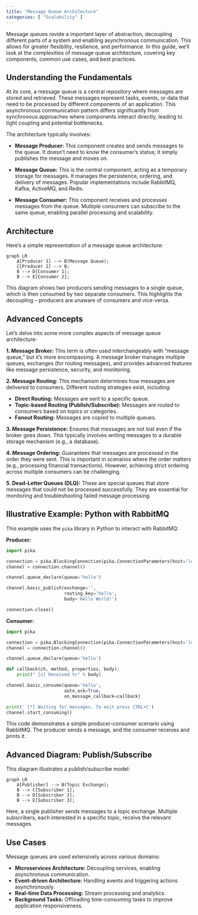 ```yaml
---
title: "Message Queue Architecture"
categories: [ "Scalability" ]
---
```


Message queues rovide a important layer of abstraction, decoupling different parts of a system and enabling asynchronous communication. This allows for greater flexibility, resilience, and performance. In this guide, we'll look at the complexities of message queue architecture, covering key components, common use cases, and best practices.

## Understanding the Fundamentals

At its core, a message queue is a central repository where messages are stored and retrieved. These messages represent tasks, events, or data that need to be processed by different components of an application. This asynchronous communication pattern differs significantly from synchronous approaches where components interact directly, leading to tight coupling and potential bottlenecks.

The architecture typically involves:

-   **Message Producer:** This component creates and sends messages to the queue. It doesn't need to know the consumer's status; it simply publishes the message and moves on.

-   **Message Queue:** This is the central component, acting as a temporary storage for messages. It manages the persistence, ordering, and delivery of messages. Popular implementations include RabbitMQ, Kafka, ActiveMQ, and Redis.

-   **Message Consumer:** This component receives and processes messages from the queue. Multiple consumers can subscribe to the same queue, enabling parallel processing and scalability.

## Architecture

Here's a simple representation of a message queue architecture:

```mermaid
graph LR
    A[Producer 1] --> B(Message Queue);
    C[Producer 2] --> B;
    B --> D[Consumer 1];
    B --> E[Consumer 2];
```

This diagram shows two producers sending messages to a single queue, which is then consumed by two separate consumers. This highlights the decoupling – producers are unaware of consumers and vice-versa.

## Advanced Concepts

Let's delve into some more complex aspects of message queue architecture:

**1. Message Broker:** This term is often used interchangeably with "message queue," but it's more encompassing. A message broker manages multiple queues, exchanges (for routing messages), and provides advanced features like message persistence, security, and monitoring.

**2. Message Routing:** This mechanism determines how messages are delivered to consumers. Different routing strategies exist, including:

-   **Direct Routing:** Messages are sent to a specific queue.
-   **Topic-based Routing (Publish/Subscribe):** Messages are routed to consumers based on topics or categories.
-   **Fanout Routing:** Messages are copied to multiple queues.

**3. Message Persistence:** Ensures that messages are not lost even if the broker goes down. This typically involves writing messages to a durable storage mechanism (e.g., a database).

**4. Message Ordering:** Guarantees that messages are processed in the order they were sent. This is important in scenarios where the order matters (e.g., processing financial transactions). However, achieving strict ordering across multiple consumers can be challenging.

**5. Dead-Letter Queues (DLQ):** These are special queues that store messages that could not be processed successfully. They are essential for monitoring and troubleshooting failed message processing.

## Illustrative Example: Python with RabbitMQ

This example uses the `pika` library in Python to interact with RabbitMQ:

**Producer:**

``` python
import pika

connection = pika.BlockingConnection(pika.ConnectionParameters(host='localhost'))
channel = connection.channel()

channel.queue_declare(queue='hello')

channel.basic_publish(exchange='',
                      routing_key='hello',
                      body='Hello World!')

connection.close()
```

**Consumer:**

``` python
import pika

connection = pika.BlockingConnection(pika.ConnectionParameters(host='localhost'))
channel = connection.channel()

channel.queue_declare(queue='hello')

def callback(ch, method, properties, body):
    print(" [x] Received %r" % body)

channel.basic_consume(queue='hello',
                      auto_ack=True,
                      on_message_callback=callback)

print(' [*] Waiting for messages. To exit press CTRL+C')
channel.start_consuming()
```

This code demonstrates a simple producer-consumer scenario using RabbitMQ. The producer sends a message, and the consumer receives and prints it.

## Advanced Diagram: Publish/Subscribe

This diagram illustrates a publish/subscribe model:

```mermaid
graph LR
    A[Publisher] --> B(Topic Exchange);
    B --> C[Subscriber 1];
    B --> D[Subscriber 2];
    B --> E[Subscriber 3];
```

Here, a single publisher sends messages to a topic exchange. Multiple subscribers, each interested in a specific topic, receive the relevant messages.

## Use Cases

Message queues are used extensively across various domains:

-   **Microservices Architecture:** Decoupling services, enabling asynchronous communication.
-   **Event-driven Architecture:** Handling events and triggering actions asynchronously.
-   **Real-time Data Processing:** Stream processing and analytics.
-   **Background Tasks:** Offloading time-consuming tasks to improve application responsiveness.